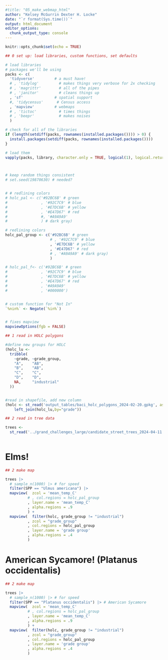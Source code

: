 ```yaml
---
#title: "05_make_webmap_html"
author: "Kelsey McGurrin Dexter H. Locke"
date: "`r format(Sys.time())`"
output: html_document
editor_options: 
  chunk_output_type: console
---
```



```r
knitr::opts_chunk$set(echo = TRUE)
```

  

```r
## 0 set up: load libraries, custom functions, set defaults

# load libraries
# packages we'll be using
packs <- c(
  'tidyverse'         # a must have!
  # , 'tidylog'         # makes things very verbose for 2x checking 
  # , 'magrittr'        # all of the pipes
  # , 'janitor'         # cleans things up
  , 'sf'              # spatial support
  #, 'tidycensus'      # Census access
  , 'mapview'         # webmaps
  # , 'tictoc'          # times things
  # , 'beepr'           # makes noises
  )         

# check for all of the libraries
if (length(setdiff(packs, rownames(installed.packages()))) > 0) {
  install.packages(setdiff(packs, rownames(installed.packages())))  
}

# load them
vapply(packs, library, character.only = TRUE, logical(1), logical.return = TRUE, quietly = TRUE)



# keep random things consistent
# set.seed(19870630) # needed?


# # redlining colors
# holc_pal <- c('#92BC6B' # green
#               , '#92C7C9' # blue
#               , '#E7DC6B' # yellow
#               , '#E47D67' # red
#               #, '#A9A9A9'
#               ) # dark gray)

# redlining colors
holc_pal_group <- c('#92BC6B' # green
                    # , '#92C7C9' # blue
                    , '#E7DC6B' # yellow
                    , '#E47D67' # red
                    # , '#A9A9A9' # dark gray)
                    )

# holc_pal_f<- c('#92BC6B' # green
#               , '#92C7C9' # blue
#               , '#E7DC6B' # yellow
#               , '#E47D67' # red
#               , '#A9A9A9'
#               , '#000000')


# custom function for "Not In"
`%nin%` <- Negate(`%in%`)


# fixes mapview
mapviewOptions(fgb = FALSE)

```


```r
## 1 read in HOLC polygons

#define new groups for HOLC
(holc_lu <- 
  tribble(
    ~grade, ~grade_group,
    "A",    "AB",
    "B",    "AB",
    "C",    "C",
    "D",    "D",
    NA,     "industrial"
  ))


#read in shapefile, add new column
(holc <- st_read('output_tables/baci_holc_polygons_2024-02-20.gpkg', as_tibble = TRUE) %>% 
    left_join(holc_lu,by="grade"))

```



```r
## 2 read in tree data

trees <-  
  st_read('../grand_challenges_large/candidate_street_trees_2024-04-11.gpkg')
  

```

# Elms!
```r
## 2 make map

trees |>
  # sample_n(1000) |> # for speed
  filter(SPP == "Ulmus americana") |> 
  mapview(  zcol = 'mean_temp_C'
          # , col.regions = holc_pal_group
          , layer.name = 'mean_temp_C'
          , alpha.regions = .9
          ) +
  mapview(  filter(holc, grade_group != "industrial")
          , zcol = "grade_group"
          , col.regions = holc_pal_group
          , layer.name = 'grade group'
          , alpha.regions = .4
          ) 

```


# American Sycamore! (Platanus occidentalis)
```r
## 2 make map

trees |>
  # sample_n(1000) |> # for speed
  filter(SPP == "Platanus occidentalis") |> # American Sycamore
  mapview(  zcol = 'mean_temp_C'
          # , col.regions = holc_pal_group
          , layer.name = 'mean_temp_C'
          , alpha.regions = .9
          ) +
  mapview(  filter(holc, grade_group != "industrial")
          , zcol = "grade_group"
          , col.regions = holc_pal_group
          , layer.name = 'grade group'
          , alpha.regions = .4
          ) 

```

